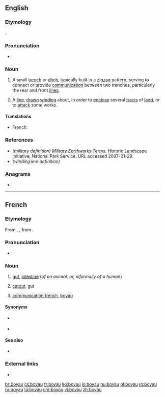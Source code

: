 ==English==

===Etymology===
{{bor|en|fr|boyau}}.

===Pronunciation===
* {{a|UK}} {{IPA|/ˈbwɑːjəʊ/|/ˈbɔɪəʊ/|lang=en}}

===Noun===
{{en-noun}}

# {{lb|en|military}} A small [[trench]] or [[ditch]], typically built in a [[zigzag]] pattern, serving to connect or provide [[communication]] between two trenches, particularly the rear and front [[line|lines]].
# A [[line]], [[drawn]] [[wind|winding]] about, in order to [[enclose]] several [[tract|tracts]] of [[land]], or to [[attack]] some works.

====Translations====
{{trans-top|passage connecting two trenches}}
* French: {{t+|fr|boyau|m}}
{{trans-mid}}
{{trans-bottom}}

===References===
* ''(military definition)'' ''[http://www.cr.nps.gov/hps/hli/currents/earthworks/glossaryA_C.htm Military Earthworks Terms]'', Historic Landscape Initiative, National Park Service. URL accessed 2007-01-29.
* ''(winding line definition)'' {{1728}}

===Anagrams===
* {{l|en|bayou}}

----

==French==

===Etymology===
From {{inh|fr|fro|boiel}}, {{m|fro|bouel}}, from {{inh|fr|la|botellus}}.

===Pronunciation===
* {{IPA|/bwa.jo/|lang=fr}}

===Noun===
{{fr-noun|m|boyaux}}

# {{lb|fr|anatomy}} [[gut]], [[intestine]] (''of an animal, or, informally of a human'')
# [[catgut]], gut
# {{lb|fr|military}} [[communication trench]], [[#English|boyau]]

====Synonyms====
* {{sense|gut}} {{l|fr|intestin}}
* {{sense|catgut}} {{l|fr|corde de boyau|cordes de boyau}}

====See also====
* {{l|fr|entrailles}}

===External links===
* {{R:TLFi}}

[[br:boyau]]
[[cs:boyau]]
[[fr:boyau]]
[[ko:boyau]]
[[io:boyau]]
[[hu:boyau]]
[[pl:boyau]]
[[ro:boyau]]
[[ru:boyau]]
[[ta:boyau]]
[[chr:boyau]]
[[vi:boyau]]
[[zh:boyau]]